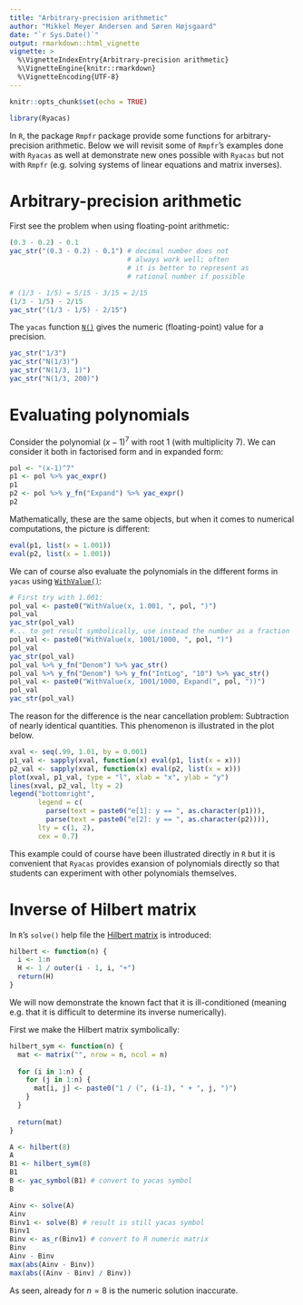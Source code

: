 ```yaml
---
title: "Arbitrary-precision arithmetic"
author: "Mikkel Meyer Andersen and Søren Højsgaard"
date: "`r Sys.Date()`"
output: rmarkdown::html_vignette
vignette: >
  %\VignetteIndexEntry{Arbitrary-precision arithmetic}
  %\VignetteEngine{knitr::rmarkdown}
  %\VignetteEncoding{UTF-8}
---
```


```r
knitr::opts_chunk$set(echo = TRUE)
```

```r
library(Ryacas)
```

In `R`, the package `Rmpfr` package provide some functions for arbitrary-precision arithmetic. 
Below we will revisit some of `Rmpfr`'s examples done with `Ryacas` as 
well at demonstrate new ones possible with `Ryacas` but not with `Rmpfr` (e.g. solving systems of linear equations and matrix inverses).

# Arbitrary-precision arithmetic

First see the problem when using floating-point arithmetic:

```r
(0.3 - 0.2) - 0.1
yac_str("(0.3 - 0.2) - 0.1") # decimal number does not 
                             # always work well; often 
                             # it is better to represent as 
                             # rational number if possible

# (1/3 - 1/5) = 5/15 - 3/15 = 2/15
(1/3 - 1/5) - 2/15
yac_str("(1/3 - 1/5) - 2/15")
```


The `yacas` function [`N()`](https://yacas.readthedocs.io/en/latest/reference_manual/arithmetic.html#N) gives the numeric (floating-point) value for a precision.

```r
yac_str("1/3")
yac_str("N(1/3)")
yac_str("N(1/3, 1)")
yac_str("N(1/3, 200)")
```


# Evaluating polynomials

Consider the polynomial $(x-1)^7$ with root 1 (with multiplicity 7). We can consider it both in factorised form and in expanded form:
```r
pol <- "(x-1)^7"
p1 <- pol %>% yac_expr()
p1
p2 <- pol %>% y_fn("Expand") %>% yac_expr()
p2
```

Mathematically, these are the same objects, but when it comes to numerical
computations, the picture is different:

```r
eval(p1, list(x = 1.001))
eval(p2, list(x = 1.001))
```

We can of course also evaluate the polynomials in the different forms in `yacas` using [`WithValue()`](https://yacas.readthedocs.io/en/latest/reference_manual/controlflow.html#WithValue):

```r
# First try with 1.001:
pol_val <- paste0("WithValue(x, 1.001, ", pol, ")")
pol_val
yac_str(pol_val)
#... to get result symbolically, use instead the number as a fraction
pol_val <- paste0("WithValue(x, 1001/1000, ", pol, ")")
pol_val
yac_str(pol_val)
pol_val %>% y_fn("Denom") %>% yac_str()
pol_val %>% y_fn("Denom") %>% y_fn("IntLog", "10") %>% yac_str()
pol_val <- paste0("WithValue(x, 1001/1000, Expand(", pol, "))")
pol_val
yac_str(pol_val)
```

The reason for the difference is the near cancellation problem:
Subtraction of nearly identical quantities. This phenomenon is
illustrated in the plot below.

```r
xval <- seq(.99, 1.01, by = 0.001)
p1_val <- sapply(xval, function(x) eval(p1, list(x = x)))
p2_val <- sapply(xval, function(x) eval(p2, list(x = x)))
plot(xval, p1_val, type = "l", xlab = "x", ylab = "y")
lines(xval, p2_val, lty = 2)
legend("bottomright",
       legend = c(
         parse(text = paste0("e[1]: y == ", as.character(p1))),
         parse(text = paste0("e[2]: y == ", as.character(p2)))),
       lty = c(1, 2),
       cex = 0.7)
```

This example could of course have been illustrated directly in `R` but
it is convenient that `Ryacas` provides exansion of polynomials
directly so that students can experiment with other polynomials
themselves.




# Inverse of Hilbert matrix

In `R`'s `solve()` help file the [Hilbert matrix](https://en.wikipedia.org/wiki/Hilbert_matrix) is introduced:

```r
hilbert <- function(n) { 
  i <- 1:n
  H <- 1 / outer(i - 1, i, "+")
  return(H)
}
```

We will now demonstrate the known fact that it is ill-conditioned (meaning e.g. that it is difficult to determine its inverse numerically).

First we make the Hilbert matrix symbolically:
```r
hilbert_sym <- function(n) { 
  mat <- matrix("", nrow = n, ncol = n)
  
  for (i in 1:n) {
    for (j in 1:n) {
      mat[i, j] <- paste0("1 / (", (i-1), " + ", j, ")")
    }
  }
  
  return(mat)
}
```

```r
A <- hilbert(8)
A
B1 <- hilbert_sym(8)
B1
B <- yac_symbol(B1) # convert to yacas symbol
B
```

```r
Ainv <- solve(A)
Ainv
Binv1 <- solve(B) # result is still yacas symbol
Binv1
Binv <- as_r(Binv1) # convert to R numeric matrix
Binv
Ainv - Binv
max(abs(Ainv - Binv))
max(abs((Ainv - Binv) / Binv))
```

As seen, already for $n=8$ is the numeric solution inaccurate.




